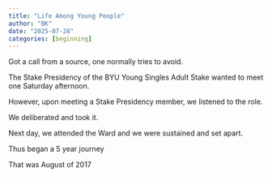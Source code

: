 ```yaml
---
title: "Life Among Young People"
author: "BK"
date: "2025-07-28"
categories: [beginning]
---
```


Got a call from a source, one normally tries to avoid.

The Stake Presidency of the BYU Young Singles Adult Stake wanted to meet one Saturday afternoon.

However, upon meeting a Stake Presidency member, we listened to the role.

We deliberated and took it.

Next day, we attended the Ward and we were sustained and set apart.

Thus began a 5 year journey

That was August of 2017
